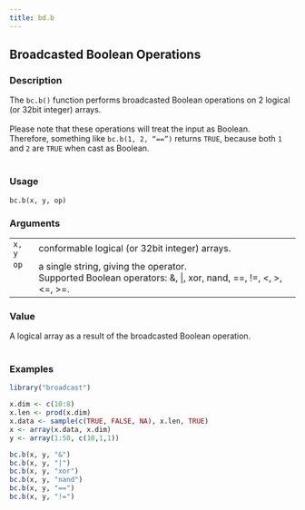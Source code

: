 ```yaml
---
title: bd.b
---
```

## Broadcasted Boolean Operations {.unnumbered}


### Description

The <code>bc.b()</code> function
performs broadcasted Boolean operations on 2 logical (or 32bit integer) arrays. <br />
<br />
Please note that these operations will treat the input as Boolean. <br />
Therefore, something like <code>bc.b(1, 2, "==")</code> returns <code>TRUE</code>,
because both <code>1</code> and <code>2</code> are <code>TRUE</code> when cast as Boolean. <br />
<br />



### Usage

<pre><code class='language-R'>bc.b(x, y, op)
</code></pre>


### Arguments

<table>
<tr><td style = "white-space: collapse; font-family: monospace; vertical-align: top"><code id="x">x</code>, <code id="y">y</code></td>
<td>
conformable logical (or 32bit integer) arrays.
</td></tr>
<tr><td style = "white-space: collapse; font-family: monospace; vertical-align: top"><code id="op">op</code></td>
<td>
a single string, giving the operator. <br />
Supported Boolean  operators: &amp;, |, xor, nand, ==, !=, &lt;, &gt;, &lt;=, &gt;=. <br />
</td></tr>
</table>


### Value

A logical array as a result of the broadcasted Boolean operation. <br /> <br />



### Examples
```r
library("broadcast")

x.dim <- c(10:8)
x.len <- prod(x.dim)
x.data <- sample(c(TRUE, FALSE, NA), x.len, TRUE)
x <- array(x.data, x.dim)
y <- array(1:50, c(10,1,1))

bc.b(x, y, "&")
bc.b(x, y, "|")
bc.b(x, y, "xor")
bc.b(x, y, "nand")
bc.b(x, y, "==")
bc.b(x, y, "!=")



```
